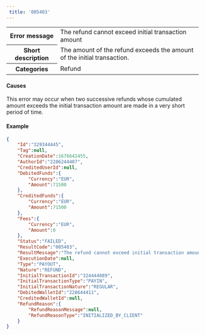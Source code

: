 ---  
 title: '005403'  
---  
  
<table>
    <tbody>
        <tr>
            <th class="header"><strong>Error message</strong></th>
            <td class="content">The refund cannot exceed initial transaction amount</td>
        </tr>
        <tr>
            <th class="header"><strong>Short description</strong></th>
            <td class="content">The amount of the refund exceeds the amount of the initial transaction.</td>
        </tr>
        <tr>
            <th class="header"><strong>Categories</strong></th>
            <td class="content">  
<div class="label">Refund</div>
</td>
        </tr>
    </tbody>
</table>  

#### Causes  

This error may occur when two successive refunds whose cumulated amount exceeds the initial transaction amount are made in a very short period of time.  

#### Example  
```json API Response
{
    "Id":"329344445",
    "Tag":null,
    "CreationDate":1676642455,
    "AuthorId":"2286244407",
    "CreditedUserId":null,
    "DebitedFunds":{
        "Currency":"EUR",
        "Amount":71500
    },
    "CreditedFunds":{
        "Currency":"EUR",
        "Amount":71500
    },
    "Fees":{
        "Currency":"EUR",
        "Amount":0
    },
    "Status":"FAILED",
    "ResultCode":"005403",
    "ResultMessage":"The refund cannot exceed initial transaction amount",
    "ExecutionDate":null,
    "Type":"PAYOUT",
    "Nature":"REFUND",
    "InitialTransactionId":"324444089",
    "InitialTransactionType":"PAYIN",
    "InitialTransactionNature":"REGULAR",
    "DebitedWalletId":"228644411",
    "CreditedWalletId":null,
    "RefundReason":{
        "RefundReasonMessage":null,
        "RefundReasonType":"INITIALIZED_BY_CLIENT"
    }
}
```